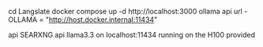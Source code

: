 cd Langslate
docker compose up -d
http://localhost:3000
ollama api url - OLLAMA = "http://host.docker.internal:11434"

api SEARXNG
api llama3.3 on localhost:11434 running on the H100 provided

